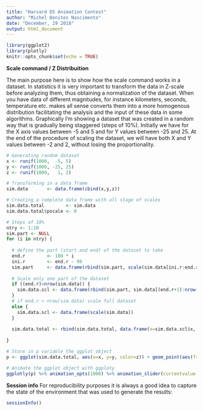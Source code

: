 ```yaml
---
title: "Harvard DS Animation Contest"
author: "Michel Benites Nascimento"
date: "December, 29 2018"
output: html_document
---
```


```r
library(ggplot2)
library(plotly)
knitr::opts_chunk$set(echo = TRUE)
```

**Scale command / Z Distribuition**

The main purpose here is to show how the scale command works in a dataset. In statistics it is very important to transform the data in Z-scale before analyzing them, thus obtaining a normalization of the dataset. When you have data of different magnitudes, for instance kilometers, seconds, temperature etc. makes all sense converts them into a more homogenous distribution facilitating the analysis and the input of these data in some algorithms.
Graphically I'm showing a dataset that was created in a random way that is gradually being staggered (steps of 10%). Initially we have for the X axis values between -5 and 5 and for Y values between -25 and 25. At the end of the procedure of scaling the dataset, we will have both X and Y values between -2 and 2, without losing the proportionality.
```r
# Generating random dataset
x <- runif(1000,  -5, 5)
y <- runif(1000, -25, 25)
z <- runif(1000,   1, 2)

# Transforming in a data frame
sim.data       <- data.frame(cbind(x,y,z))

# Creating a complete data frame with all stage of scales
sim.data.total        <- sim.data
sim.data.total$pscale <- 0

# Steps of 10%
ntry <- 1:10
sim.part <- NULL
for (i in ntry) {
  
  # define the part (start and end) of the dataset to take
  end.r        <- 100 * i
  ini.r        <- end.r - 99
  sim.part     <- data.frame(rbind(sim.part, scale(sim.data[ini.r:end.r,])))
  
  # Scale only one part of the dataset
  if ((end.r)<nrow(sim.data)) {
    sim.data.scl <- data.frame(rbind(sim.part, sim.data[(end.r+1):nrow(sim.data),]))
  } 
  # if end.r < nrow(sim.data) scale full dataset
  else {
    sim.data.scl <- data.frame(scale(sim.data))
  }
  
  sim.data.total <- rbind(sim.data.total, data.frame(x=sim.data.scl$x, y=sim.data.scl$y, z=sim.data.scl$z, pscale=i*10))
    
}

```

```r
# Store in p variable the ggplot object
p <- ggplot(sim.data.total, aes(x=x, y=y, color=z)) + geom_point(aes(frame = pscale)) + ggtitle("Scaling the Dataset") + theme(plot.title = element_text(hjust = -5, vjust=0))

# Animate the ggplot object with ggploty
ggplotly(p) %>% animation_opts(1000) %>% animation_slider(currentvalue = list(prefix = "Scale ", posfix = "%", font = list(size=12, color="red")))  %>% config(displayModeBar = F)
```

**Session info**
For reproducibility purposes it is always a good idea to capture the state of the environment that was used to generate the results:

```r
sessionInfo()
```
